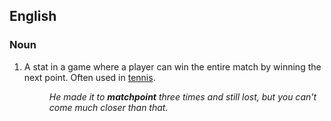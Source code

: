 ==English==

===Noun===
{{en-noun}}

# {{context|sports}} A stat in a game where a player can win the entire match by winning the next point.  Often used in [[tennis]].
#:''He made it to '''matchpoint''' three times and still lost, but you can't come much closer than that.''